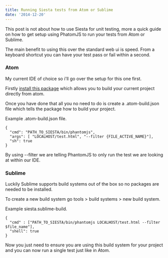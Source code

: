 ```yaml
---
title: Running Siesta tests from Atom or Sublime
date: '2014-12-20'
---
```


This post is not about how to use Siesta for unit testing, more a quick guide on how to
get setup using PhatomJS to run your tests from Atom or Sublime.

The main benefit to using this over the standard web ui is speed. From a keyboard shortcut you can have your test pass or fail within a second.

### Atom

My current IDE of choice so i'll go over the setup for this one first.

Firstly [install this package](https://github.com/noseglid/atom-build) which allows you to build your current project directly from atom.

Once you have done that all you no need to do is create a .atom-build.json file which tells the package how to build your project.

Example .atom-build.json file.

```
{
  "cmd": "PATH_TO_SIESTA/bin/phantomjs",
  "args": [ "LOCALHOST/test.html", "--filter {FILE_ACTIVE_NAME}"],
  "sh": true
}
```

By using --filter we are telling PhantomJS to only run the test we are looking at within our IDE.

### Sublime

Luckily Sublime supports build systems out of the box so no packages are needed to be installed.

To create a new build system go tools > build systems > new build system.

Example siesta.sublime-build.

```
{
  "cmd" : ["PATH_TO_SIESTA/bin/phantomjs LOCALHOST/test.html --filter $file_name"],
  "shell": true
}
```

Now you just need to ensure you are using this build system for your project and you can now run a single test just like in Atom.